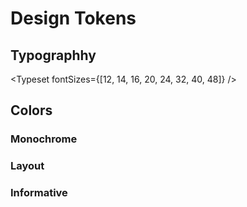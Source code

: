 
<Meta title="Design Tokens" />



# Design Tokens

## Typographhy

<Typeset fontSizes={[12, 14, 16, 20, 24, 32, 40, 48]} />

## Colors

### Monochrome

<ColorPalette>
	<ColorItem title="theme.color.greyscale" subtitle="Some of the greys" colors={greyscale} />
</ColorPalette>

### Layout

<ColorPalette>
	<ColorItem
		title="theme.color.backgrounds"
		subtitle="All possible backgrounds"
		colors={backgrounds}
	/>
</ColorPalette>

### Informative

<ColorPalette>
	<ColorItem title="theme.color.palette" subtitle="Some informative colors" colors={palette} />
</ColorPalette>
